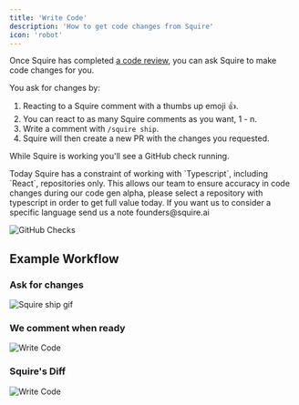 ```yaml
---
title: 'Write Code'
description: 'How to get code changes from Squire'
icon: 'robot'
---
```


Once Squire has completed [a code review](/features/code-review), you can ask Squire to make code changes for you.

You ask for changes by:
1. Reacting to a Squire comment with a thumbs up emoji 👍.
2. You can react to as many Squire comments as you want, 1 - n.
3. Write a comment with `/squire ship`.
4. Squire will then create a new PR with the changes you requested.

While Squire is working you'll see a GitHub check running.

<Note>
Today Squire has a constraint of working with `Typescript`, including `React`, repositories only. This allows our team to ensure accuracy in code changes during our code gen alpha, please select a repository with typescript in order to get full value today. If you want us to consider a specific language send us a note founders@squire.ai
</Note>

![GitHub Checks](/images/squire-checks.png)

## Example Workflow
### Ask for changes
![Squire ship gif](/images/react-to-get-pr.gif)
### We comment when ready
![Write Code](/images/squire-written-code.png)
### Squire's Diff
![Write Code](/images/squire-ai-code-diff.png)
